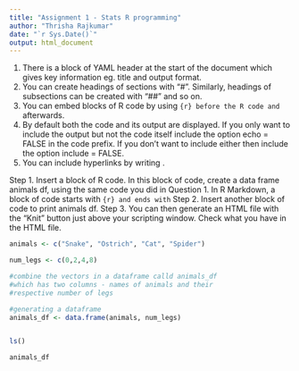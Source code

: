 ```yaml
---
title: "Assignment 1 - Stats R programming"
author: "Thrisha Rajkumar"
date: "`r Sys.Date()`"
output: html_document
---
```


1. There is a block of YAML header at the start of the document which gives key information
eg. title and output format.
2. You can create headings of sections with “#”. Similarly, headings of subsections can
be created with “##” and so on.
3. You can embed blocks of R code by using ``` {r} before the R code and ``` afterwards.
4. By default both the code and its output are displayed. If you only want to include the
output but not the code itself include the option echo = FALSE in the code prefix. If you
don’t want to include either then include the option include = FALSE.
5. You can include hyperlinks by writing <url-name>.

Step 1. Insert a block of R code. In this block of code, create a data frame animals df,
using the same code you did in Question 1. In R Markdown, a block of code starts with ```
{r} and ends with ```
Step 2. Insert another block of code to print animals df.
Step 3. You can then generate an HTML file with the “Knit” button just above your
scripting window. Check what you have in the HTML file.


```r
animals <- c("Snake", "Ostrich", "Cat", "Spider")

num_legs <- c(0,2,4,8)

#combine the vectors in a dataframe calld animals_df
#which has two columns - names of animals and their 
#respective number of legs 

#generating a dataframe
animals_df <- data.frame(animals, num_legs)


ls()
```

```r
animals_df

```
